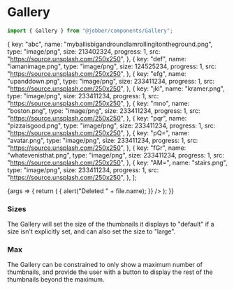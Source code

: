 
<Meta title="Components/Images and Icons/Gallery/Web" component={Gallery} />

# Gallery

```ts
import { Gallery } from "@jobber/components/Gallery";
```

  {
    key: "abc",
    name: "myballisbigandroundIamrollingitontheground.png",
    type: "image/png",
    size: 213402324,
    progress: 1,
    src: "https://source.unsplash.com/250x250",
  },
  {
    key: "def",
    name: "iamanimage.png",
    type: "image/png",
    size: 124525234,
    progress: 1,
    src: "https://source.unsplash.com/250x250",
  },
  {
    key: "efg",
    name: "upanddown.png",
    type: "image/png",
    size: 233411234,
    progress: 1,
    src: "https://source.unsplash.com/250x250",
  },
  {
    key: "jkl",
    name: "kramer.png",
    type: "image/png",
    size: 233411234,
    progress: 1,
    src: "https://source.unsplash.com/250x250",
  },
  {
    key: "mno",
    name: "boston.png",
    type: "image/png",
    size: 233411234,
    progress: 1,
    src: "https://source.unsplash.com/250x250",
  },
  {
    key: "pqr",
    name: "pizzaisgood.png",
    type: "image/png",
    size: 233411234,
    progress: 1,
    src: "https://source.unsplash.com/250x250",
  },
  {
    key: "pQ=",
    name: "avatar.png",
    type: "image/png",
    size: 233411234,
    progress: 1,
    src: "https://source.unsplash.com/250x250",
  },
  {
    key: "fGr",
    name: "whatevenisthat.png",
    type: "image/png",
    size: 233411234,
    progress: 1,
    src: "https://source.unsplash.com/250x250",
  },
  {
    key: "AM=",
    name: "stairs.png",
    type: "image/png",
    size: 233411234,
    progress: 1,
    src: "https://source.unsplash.com/250x250",
  },
];

<Canvas>
  <Story name="Web" args={{ files }}>
    {args => {
      return (
        <Gallery
          {...args}
          onDelete={file => {
            alert("Deleted " + file.name);
          }}
        />
      );
    }}
  </Story>
</Canvas>

<ArgsTable of={Gallery} story="Web" />

### Sizes

The Gallery will set the size of the thumbnails it displays to "default" if a
size isn't explicitly set, and can also set the size to "large".

<Canvas>
  <Gallery size="large" files={files} />
</Canvas>

### Max

The Gallery can be constrained to only show a maximum number of thumbnails, and
provide the user with a button to display the rest of the thumbnails beyond the
maximum.

<Canvas>
  <Gallery max={2} files={files} />
</Canvas>
